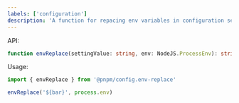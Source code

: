 ```yaml
---
labels: ['configuration']
description: 'A function for repacing env variables in configuration settings'
---
```


API:

```ts
function envReplace(settingValue: string, env: NodeJS.ProcessEnv): string;
```

Usage:

```ts
import { envReplace } from '@pnpm/config.env-replace'

envReplace('${bar}', process.env)
```
